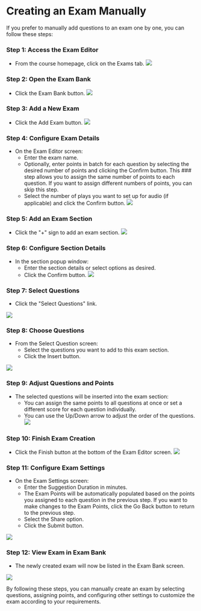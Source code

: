 # Creating an Exam Manually

If you prefer to manually add questions to an exam one by one, you can follow these steps:

### Step 1: Access the Exam Editor

- From the course homepage, click on the Exams tab.
![](/img/utest/teacher/exam01.png)

### Step 2: Open the Exam Bank

- Click the Exam Bank button.
![](/img/utest/teacher/exam02.png)

### Step 3: Add a New Exam

- Click the Add Exam button.
![](/img/utest/teacher/exam03.png)

### Step 4: Configure Exam Details

- On the Exam Editor screen:
  - Enter the exam name.
  - Optionally, enter points in batch for each question by selecting the desired number of points and clicking the Confirm button. This ### step allows you to assign the same number of points to each question. If you want to assign different numbers of points, you can skip this step.
  - Select the number of plays you want to set up for audio (if applicable) and click the Confirm button.
![](/img/utest/teacher/exam04.png)

### Step 5: Add an Exam Section

- Click the "+" sign to add an exam section.
![](/img/utest/teacher/exam05.png)

### Step 6: Configure Section Details

- In the section popup window:
  - Enter the section details or select options as desired.
  - Click the Confirm button.
![](/img/utest/teacher/exam06.png)

### Step 7: Select Questions

- Click the "Select Questions" link.

![](/img/utest/teacher/exam07.png)

### Step 8: Choose Questions

- From the Select Question screen:
  - Select the questions you want to add to this exam section.
  - Click the Insert button.

![](/img/utest/teacher/exam08.png)

### Step 9: Adjust Questions and Points

- The selected questions will be inserted into the exam section:
  - You can assign the same points to all questions at once or set a different score for each question individually.
  - You can use the Up/Down arrow to adjust the order of the questions.
![](/img/utest/teacher/exam09.png)

### Step 10: Finish Exam Creation

- Click the Finish button at the bottom of the Exam Editor screen.
![](/img/utest/teacher/exam10.png)

### Step 11: Configure Exam Settings

- On the Exam Settings screen:
  - Enter the Suggestion Duration in minutes.
  - The Exam Points will be automatically populated based on the points you assigned to each question in the previous step. If you want to make changes to the Exam Points, click the Go Back button to return to the previous step.
  - Select the Share option.
  - Click the Submit button.

![](/img/utest/teacher/exam11.png)
### Step 12: View Exam in Exam Bank

- The newly created exam will now be listed in the Exam Bank screen.

![](/img/utest/teacher/exam12.png)

By following these steps, you can manually create an exam by selecting questions, assigning points, and configuring other settings to customize the exam according to your requirements.